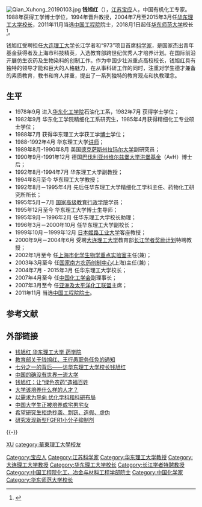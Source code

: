 [[File:Qian_Xuhong_20190103.jpg|thumb]]
'''钱旭红'''（{{bd|1962年}}），[[江苏|江苏]][[宝应县|宝应]]人，中国有机化工专家。1988年获得工学博士学位，1994年晋升教授，2004年7月至2015年3月任[[华东理工大学|华东理工大学]][[校长|校长]]，2011年11月当选[[中国工程院|中国工程院]]院士，2018月1日起任[[华东师范大学|华东师范大学]]校长<ref>{{Cite web|url=http://renshi.people.com.cn/n1/2018/0117/c139617-29770318.html|title=钱旭红任华东师范大学校长、党委副书记--组织人事-人民网|accessdate=2018-01-17|last=103622|work=renshi.people.com.cn|archive-date=2018-01-21|archive-url=https://web.archive.org/web/20180121111714/http://renshi.people.com.cn/n1/2018/0117/c139617-29770318.html|dead-url=no}}</ref>。

钱旭红受聘担任[[大连理工大学|大连理工大学]]长江学者和“973”项目首席[[科学家|科学家]]，是国家杰出青年基金获得者及上海市科技精英，入选教育部跨世纪优秀人才培养计划。在国际前沿开展仿生农药及生物染料的创制工作。作为中国少壮派重点高校校长，钱旭红具有独特的领导才能和巨大的人格魅力，在从事科研工作的同时，注重对学生德才兼备的素质教育，教书和育人并重，提出了一系列独特的教育观点和执教理念。

== 生平 ==
* 1978年9月 进入[[华东化工学院|华东化工学院]]石油化工系，1982年7月 获得学士学位；
* 1982年9月 华东化工学院精细化工系研究生，1985年4月获得精细化工专业硕士学位； 
* 1988年7月 获得华东理工大学获工学[[博士|博士]]学位；
* 1988-1992年4月 华东理工大学[[讲师|讲师]]；
* 1989年8月-1990年8月 美国[[德克萨斯州|德克萨斯州]][[拉玛尔大学|拉玛尔大学]]副研究员；
* 1990年9月-1991年12月 德国[[巴伐利亚州|巴伐利亚州]][[维尔兹堡大学|维尔兹堡大学]][[洪堡基金|洪堡基金]]（AvH）博士后；
* 1992年8月-1994年7月 华东理工大学副教授；
* 1994年8月至今 华东理工大学教授；
* 1992年8月－1995年4月 先后任华东理工大学精细化工学科主任、药物化工研究所所长；
* 1995年5月－7月 [[国家高级教育行政学院|国家高级教育行政学院]]学员；
* 1995年12月至今 华东理工大学博士生导师； 
* 1995年9月－1996年2月 任华东理工大学校长助理；
* 1996年3月－2000年10月 任华东理工大学副校长；
* 1999年10月－1999年12月 [[日本姬路工业大学|日本姬路工业大学]]客座教授；
* 2000年9月－2004年6月 受聘[[大连理工大学|大连理工大学]]教育部[[长江学者奖励计划|长江学者奖励计划]]特聘教授；
* 2002年1月至今 任[[上海市化学生物学重点实验室|上海市化学生物学重点实验室]]主任(兼)；
* 2003年3月至今 任[[国家南方农药创制中心|国家南方农药创制中心]](上海)主任(兼)；
* 2004年7月 - 2015年3月 任华东理工大学校长；
* 2007年4月至今 任[[中国化工学会|中国化工学会]]副理事长；
* 2007年3月至今 任[[亚洲及太平洋化工联盟|亚洲及太平洋化工联盟]]主席；
* 2011年11月 当选[[中国工程院院士|中国工程院院士]]。

==参考文献==
{{Reflist}}

==外部链接==
*[https://web.archive.org/web/20100619202713/http://pharmacy.ecust.edu.cn/s/48/t/73/a/11515/info.jspy 钱旭红 华东理工大学 药学院]
*[http://www.moe.eol.cn/edoas/website18/16/info12716.htm/ 教育部关于钱旭红、王行愚职务任免的通知]{{dead link|date=2018年5月 |bot=InternetArchiveBot |fix-attempted=yes }}
*[http://district.ce.cn/zg/201104/27/t20110427_22388165.shtml/ 七分之一的背后——访华东理工大学校长钱旭红]{{dead link|date=2018年5月 |bot=InternetArchiveBot |fix-attempted=yes }}
*[https://web.archive.org/web/20160304130714/http://zx.china-b.com/hdlgdx/zixun_24983.html/ 中国的确没有世界一流大学]
*[https://web.archive.org/web/20111107083553/http://www.wrsa.net/1/2010/08/26/34@9589.htm 钱旭红：让“绿色农药”造福百姓]
*[http://hdlg.www.paocool.com/s/2/t/96/3f/fe/info16382.htm/ 大学该培养什么样的人才？]{{dead link|date=2018年5月 |bot=InternetArchiveBot |fix-attempted=yes }}
*[http://www.zggxkj.org/?module=show&id=273/ 以需求为导向 优化学科和科研布局] {{Wayback|url=http://www.zggxkj.org/?module=show&id=273%2F |date=20160305171233 }}
*[http://www.gg-px.com/n.aspx?id=20668/ 中国大学生正被培养成宅男宅女]{{dead link|date=2018年5月 |bot=InternetArchiveBot |fix-attempted=yes }}
*[http://news.sciencenet.cn/htmlnews/2010/9/237290.shtm/ 希望研究生拒绝抄袭、剽窃、造假、虚伪] {{Wayback|url=http://news.sciencenet.cn/htmlnews/2010/9/237290.shtm/ |date=20120505090648 }}
*[http://news.sciencenet.cn/htmlpaper/201161714233486817522.shtm/ 研究发现新型FGFR1小分子抑制剂] {{Wayback|url=http://news.sciencenet.cn/htmlpaper/201161714233486817522.shtm/ |date=20201028055438 }}

{{-}}
{{start box}}
{{s-edu}}
{{succession box|[[王行愚|王行愚]]|[[曲景平|曲景平]]|[[华东理工大学|华东理工大学]]校长|2004年7月—2015年3月}}
{{succession box|[[陈群_(学者)|陈群]]|现任|[[华东师范大学|华东师范大学]]校长|2018年1月—}}
{{end box}}

{{中国工程院化工、冶金与材料工程学部院士}}
{{世界一流大学建设高校校长}}
{{第三批“长江学者奖励计划”特聘教授}}
{{华东师范大学}}
{{华东理工大学}}
{{Authority control}}
{{DEFAULTSORT:QIAN钱}}
[[category:钱姓|XU]]
[[Category:宝应人|Category:宝应人]]
[[Category:江苏科学家|Category:江苏科学家]]
[[category:華東理工大學校友|category:華東理工大學校友]]
[[Category:华东理工大学教授|Category:华东理工大学教授]]
[[Category:大连理工大学教授|Category:大连理工大学教授]]
[[Category:华东理工大学校长|Category:华东理工大学校长]]
[[Category:长江学者特聘教授|Category:长江学者特聘教授]]
[[Category:中国工程院化工、冶金与材料工程学部院士|Category:中国工程院化工、冶金与材料工程学部院士]]
[[Category:中国化学家|Category:中国化学家]]
[[Category:华东师范大学校长|Category:华东师范大学校长]]